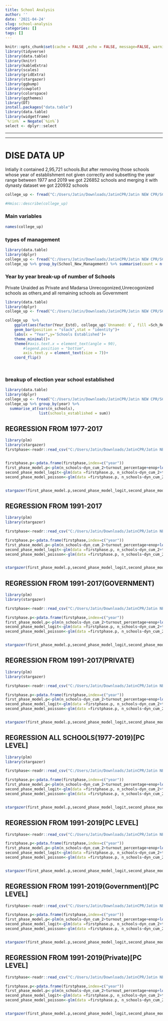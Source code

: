 ```yaml
---
title: School Analysis
author: ''
date: '2021-04-24'
slug: school-analysis
categories: []
tags: []
---
```

```r
knitr::opts_chunk$set(cache = FALSE ,echo = FALSE, message=FALSE, warning = FALSE,fig.width = 16/2, fig.height = 9/2)
library(tidyverse)
library(data.table)
library(knitr)
library(kableExtra)
library(scales)
library(gridExtra)
library(stargazer)
library(ggbump)
library(cowplot)
library(colorspace)
library(ggthemes)
library(DT)
install.packages("data.table")
library(data.table)
library(widgetframe)
`%!in%` = Negate(`%in%`)
select <- dplyr::select
```
---

---



# DISE DATA UP

Intially it contained 2,95,721 schools.But after removing those schools whose year of establishment not given correctly and subsetting the year range between 1977 and 2019 we got 226852 schools and merging it with dynasty dataset we got 220932 schools

```r
college_up <- fread("C:/Users/Jatin/Downloads/JatinCPR/Jatin NEW CPR/SCHOOL DATA NEW/sch_final.csv")

#Hmisc::describe(college_up)
```


### Main variables

```r
names(college_up)
```

### types of management


```r
library(data.table)
library(dplyr)
college_up <- fread("C:/Users/Jatin/Downloads/JatinCPR/Jatin NEW CPR/SCHOOL DATA NEW/sch_new.csv")
college_up %>% group_by(School_New_Management) %>% summarise(count = n())
```

### Year by year break-up of number of Schools
Private Unaided as Private and Madarsa Unrecogonized,Unrecogonized schools as others,and all remaining schools as Government


```r
library(data.table)
library(dplyr)
college_up <- fread("C:/Users/Jatin/Downloads/JatinCPR/Jatin NEW CPR/SCHOOL DATA NEW/sch_group.csv")

college_up  %>% 
    ggplot(aes(factor(Yeur_Estd), college_up$`Unnamed: 0`, fill =Sch_New_Final_Management))+
    geom_bar(position = "stack",stat = "identity")+
    labs(x = "Year",y='Schools Established')+
    theme_minimal()+
    theme(#axis.text.x = element_text(angle = 90),
        #legend.position = "bottom", 
        axis.text.y = element_text(size = 7))+
    coord_flip()

 
```

### breakup of election year school established


```r
library(data.table)
library(dplyr)
college_up <- fread("C:/Users/Jatin/Downloads/JatinCPR/Jatin NEW CPR/SCHOOL DATA NEW/number_schools_ae.csv")
college_up %>% group_by(year) %>%     
  summarise_at(vars(n_schools),  
               list(schools_established = sum)) 
```

## REGRESSION FROM 1977-2017

```r
library(plm)
library(stargazer)
firstphase<-readr::read_csv("C:/Users/Jatin/Downloads/JatinCPR/Jatin NEW CPR/SCHOOL DATA NEW/number_schools_ae.csv")


firstphase.p<-pdata.frame(firstphase,index=c("year"))
first_phase_model.p<-plm(n_schools~dyn_cum_2+turnout_percentage+enop+log(electors),data=firstphase.p)
second_phase_model_logit<-glm(data =firstphase.p, n_schools~dyn_cum_2+turnout_percentage+enop+log(electors))
second_phase_model_poisson<-glm(data =firstphase.p, n_schools~dyn_cum_2+turnout_percentage+enop+log(electors),family =  "quasipoisson")


stargazer(first_phase_model.p,second_phase_model_logit,second_phase_model_poisson,column.labels=c("OLS","LOGIT","POISSON"),no.space=TRUE,align=TRUE,type = 'html',add.lines=list(c('Year fixed effects', 'Yes','Yes','Yes')))
```

## REGRESSION FROM 1991-2017

```r
library(plm)
library(stargazer)

firstphase<-readr::read_csv("C:/Users/Jatin/Downloads/JatinCPR/Jatin NEW CPR/SCHOOL DATA NEW/merge_1991.csv")

firstphase.p<-pdata.frame(firstphase,index=c("year"))
first_phase_model.p<-plm(n_schools~dyn_cum_2+turnout_percentage+enop+log(electors),data=firstphase.p)
second_phase_model_logit<-glm(data =firstphase.p, n_schools~dyn_cum_2+turnout_percentage+enop+log(electors))
second_phase_model_poisson<-glm(data =firstphase.p, n_schools~dyn_cum_2+turnout_percentage+enop+log(electors),family =  "quasipoisson")


stargazer(first_phase_model.p,second_phase_model_logit,second_phase_model_poisson,column.labels=c("OLS","LOGIT","POISSON"),no.space=TRUE,align=TRUE,type = 'html',add.lines=list(c('Year fixed effects', 'Yes','Yes','Yes')))
```

## REGRESSION FROM 1991-2017(GOVERNMENT)
```r
library(plm)
library(stargazer)

firstphase<-readr::read_csv("C:/Users/Jatin/Downloads/JatinCPR/Jatin NEW CPR/SCHOOL DATA NEW/merge_gov.csv")

firstphase.p<-pdata.frame(firstphase,index=c("year"))
first_phase_model.p<-plm(n_schools~dyn_cum_2+turnout_percentage+enop+log(electors),data=firstphase.p)
second_phase_model_logit<-glm(data =firstphase.p, n_schools~dyn_cum_2+turnout_percentage+enop+log(electors))
second_phase_model_poisson<-glm(data =firstphase.p, n_schools~dyn_cum_2+turnout_percentage+enop+log(electors),family =  "quasipoisson")


stargazer(first_phase_model.p,second_phase_model_logit,second_phase_model_poisson,column.labels=c("OLS","LOGIT","POISSON"),no.space=TRUE,align=TRUE,type = 'html',add.lines=list(c('Year fixed effects', 'Yes','Yes','Yes')))


```

## REGRESSION FROM 1991-2017(PRIVATE)

```r
library(plm)
library(stargazer)

firstphase<-readr::read_csv("C:/Users/Jatin/Downloads/JatinCPR/Jatin NEW CPR/SCHOOL DATA NEW/merge_pri.csv")

firstphase.p<-pdata.frame(firstphase,index=c("year"))
first_phase_model.p<-plm(n_schools~dyn_cum_2+turnout_percentage+enop+log(electors),data=firstphase.p)
second_phase_model_logit<-glm(data =firstphase.p, n_schools~dyn_cum_2+turnout_percentage+enop+log(electors))
second_phase_model_poisson<-glm(data =firstphase.p, n_schools~dyn_cum_2+turnout_percentage+enop+log(electors),family =  "quasipoisson")


stargazer(first_phase_model.p,second_phase_model_logit,second_phase_model_poisson,column.labels=c("OLS","LOGIT","POISSON"),no.space=TRUE,align=TRUE,type = 'html',add.lines=list(c('Year fixed effects', 'Yes','Yes','Yes')))
```


## REGRESSION ALL SCHOOLS(1977-2019)[PC LEVEL]

```r
library(plm)
library(stargazer)

firstphase<-readr::read_csv("C:/Users/Jatin/Downloads/JatinCPR/Jatin NEW CPR/SCHOOL DATA NEW/all_Schools_pc.csv")

firstphase.p<-pdata.frame(firstphase,index=c("year"))
first_phase_model.p<-plm(n_schools~dyn_cum_2+turnout_percentage+enop+log(electors),data=firstphase.p)
second_phase_model_logit<-glm(data =firstphase.p, n_schools~dyn_cum_2+turnout_percentage+enop+log(electors))
second_phase_model_poisson<-glm(data =firstphase.p, n_schools~dyn_cum_2+turnout_percentage+enop+log(electors),family =  "quasipoisson")


stargazer(first_phase_model.p,second_phase_model_logit,second_phase_model_poisson,column.labels=c("OLS","LOGIT","POISSON"),no.space=TRUE,align=TRUE,type = 'html',add.lines=list(c('Year fixed effects', 'Yes','Yes','Yes')))
```

## REGRESSION FROM 1991-2019[PC LEVEL]

```r

firstphase<-readr::read_csv("C:/Users/Jatin/Downloads/JatinCPR/Jatin NEW CPR/SCHOOL DATA NEW/merge_post_91.csv")

firstphase.p<-pdata.frame(firstphase,index=c("year"))
first_phase_model.p<-plm(n_schools~dyn_cum_2+turnout_percentage+enop+log(electors),data=firstphase.p)
second_phase_model_logit<-glm(data =firstphase.p, n_schools~dyn_cum_2+turnout_percentage+enop+log(electors))
second_phase_model_poisson<-glm(data =firstphase.p, n_schools~dyn_cum_2+turnout_percentage+enop+log(electors),family =  "quasipoisson")


stargazer(first_phase_model.p,second_phase_model_logit,second_phase_model_poisson,column.labels=c("OLS","LOGIT","POISSON"),no.space=TRUE,align=TRUE,type = 'html',add.lines=list(c('Year fixed effects', 'Yes','Yes','Yes')))
```

## REGRESSION FROM 1991-2019(Government)[PC LEVEL]


```r

firstphase<-readr::read_csv("C:/Users/Jatin/Downloads/JatinCPR/Jatin NEW CPR/SCHOOL DATA NEW/merge_gov_pc.csv")

firstphase.p<-pdata.frame(firstphase,index=c("year"))
first_phase_model.p<-plm(n_schools~dyn_cum_2+turnout_percentage+enop+log(electors),data=firstphase.p)
second_phase_model_logit<-glm(data =firstphase.p, n_schools~dyn_cum_2+turnout_percentage+enop+log(electors))
second_phase_model_poisson<-glm(data =firstphase.p, n_schools~dyn_cum_2+turnout_percentage+enop+log(electors),family =  "quasipoisson")


stargazer(first_phase_model.p,second_phase_model_logit,second_phase_model_poisson,column.labels=c("OLS","LOGIT","POISSON"),no.space=TRUE,align=TRUE,type = 'html',add.lines=list(c('Year fixed effects', 'Yes','Yes','Yes')))
```

## REGRESSION FROM 1991-2019(Private)[PC LEVEL]

```r

firstphase<-readr::read_csv("C:/Users/Jatin/Downloads/JatinCPR/Jatin NEW CPR/SCHOOL DATA NEW/merge_pri_pc.csv")

firstphase.p<-pdata.frame(firstphase,index=c("year"))
first_phase_model.p<-plm(n_schools~dyn_cum_2+turnout_percentage+enop+log(electors),data=firstphase.p)
second_phase_model_logit<-glm(data =firstphase.p, n_schools~dyn_cum_2+turnout_percentage+enop+log(electors))
second_phase_model_poisson<-glm(data =firstphase.p, n_schools~dyn_cum_2+turnout_percentage+enop+log(electors),family =  "quasipoisson")


stargazer(first_phase_model.p,second_phase_model_logit,second_phase_model_poisson,column.labels=c("OLS","LOGIT","POISSON"),no.space=TRUE,align=TRUE,type = 'html',add.lines=list(c('Year fixed effects', 'Yes','Yes','Yes')))
```



